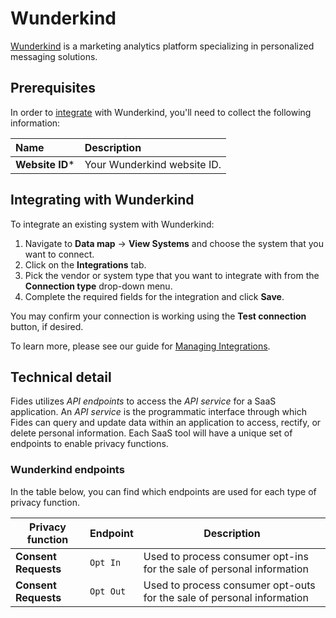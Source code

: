 # Wunderkind
[Wunderkind](https://www.wunderkind.co/) is a marketing analytics platform specializing in personalized messaging solutions.

## Prerequisites

In order to [integrate](/user-guides/integrations) with Wunderkind, you'll need to collect the following information:

| Name                       | Description                                                                                                                             |
| :------------------------- | :-------------------------------------------------------------------------------------------------------------------------------------- |
| **Website ID***            | Your Wunderkind website ID.                                                                                                            |

## Integrating with Wunderkind
To integrate an existing system with Wunderkind:

1. Navigate to **Data map** → **View Systems** and choose the system that you want to connect.
2. Click on the **Integrations** tab.
3. Pick the vendor or system type that you want to integrate with from the **Connection type** drop-down menu.
4. Complete the required fields for the integration and click **Save**.

You may confirm your connection is working using the **Test connection** button, if desired.

To learn more, please see our guide for [Managing Integrations](/user-guides/integrations/manage-integrations).

## Technical detail

Fides utilizes _API endpoints_ to access the _API service_ for a SaaS application. An _API service_ is the programmatic interface through which Fides can query and update data within an application to access, rectify, or delete personal information. Each SaaS tool will have a unique set of endpoints to enable privacy functions.

### Wunderkind endpoints
In the table below, you can find which endpoints are used for each type of privacy function.

| Privacy function | Endpoint | Description |
|----|----|----|
| **Consent Requests** | `Opt In` | Used to process consumer opt-ins for the sale of personal information |
| **Consent Requests** | `Opt Out` | Used to process consumer opt-outs for the sale of personal information |

